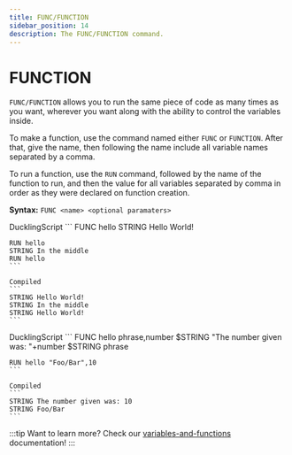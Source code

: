 ```yaml
---
title: FUNC/FUNCTION
sidebar_position: 14
description: The FUNC/FUNCTION command.
---
```



# FUNCTION
`FUNC/FUNCTION` allows you to run the same piece of code as many times as you want, wherever you want along with the ability to control the variables inside.

To make a function, use the command named either `FUNC` or `FUNCTION`. After that, give the name, then following the name include all variable names separated by a comma.

To run a function, use the `RUN` command, followed by the name of the function to run, and then the value for all variables separated by comma in order as they were declared on function creation.

**Syntax:** `FUNC <name> <optional paramaters>`

<Tabs>
 <TabItem value="no_args_example" label="Basic Usage" default>
    DucklingScript
    ```
    FUNC hello
        STRING Hello World!

    RUN hello
    STRING In the middle
    RUN hello
    ```

    Compiled
    ```
    STRING Hello World!
    STRING In the middle
    STRING Hello World!
    ```
 </TabItem>

 <TabItem value="args_example" label="Using Paramaters">
    DucklingScript
    ```
    FUNC hello phrase,number
        $STRING "The number given was: "+number
        $STRING phrase

    RUN hello "Foo/Bar",10
    ```
    
    Compiled
    ```
    STRING The number given was: 10
    STRING Foo/Bar
    ```
 </TabItem>
</Tabs>

:::tip
Want to learn more? Check our [variables-and-functions](/docs/variables-and-functions#functions) documentation!
:::